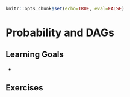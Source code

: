 ```r
knitr::opts_chunk$set(echo=TRUE, eval=FALSE)
```

# Probability and DAGs {-}

## Learning Goals {-}

- 

## Exercises {-}

